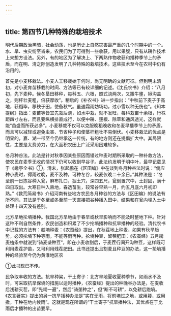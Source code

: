 ```yaml
---
---
---
```

title: 第四节几种特殊的栽培技术
---



明代后期政治黑暗，社会动荡，也是历史上自然灾害最严重的几个时期中的一个。水、旱、虫灾纷至沓来，农民们为了可得到一些收获，用以果腹，只有从耕作技术上来想方设法。另外，有的地区为了解决上、下两熟作物收获和播种季节上的矛盾，而在明、清之际创造发明了几种特殊的栽培技术。这些技术至今在农村中仍有沿用的。

首先是小麦移栽法。小麦人工移栽始于何时，尚无明确的文献可征。但到明末清初，对小麦育苗移栽的时间、方法等已有较详细的记述。《沈氏农书》介绍：“八月初，先下麦种。候冬垦田移种，每科五、六根，照式浇两次，又撒牛壅，锹沟盖之，则杆壮麦粗，倍获厚收”。稍后的《补农书》进一步指出：“中秋前下麦子于高地，获稻毕，移秧于田，使备秋气。虽遇霜雨妨场功，过小雪以种无伤也”。《知本提纲》指出：麦苗等皆宜先栽后浇，如水中栽，就不发旺，每科栽亩十余根，行株距四寸左右，而且要纵横排直成行，以便中耕、壅根、除草和通风透光，这样就能“苗盛而所获必多”。小麦移栽不仅可以克服晚稻晚收和冬麦早播季节上的矛盾，而且可以减轻或避免虫害、节省种子和使茎杆粗壮不易倒伏。小麦移栽法的优点是明显的，嘉、湖一带至今仍继承这一传统，有的地方则还在提倡扩大中。其局限性，主要是太费劳力，在大面积农田上广泛采用困难较多。

冬月种谷法。此法是针对秋季因某些原因而错过种麦时期所采取的一种补救方法，使农民在麦季无收的情况下仍可以收到早谷子。此法约发明于明中叶，最早记载见于《畿亭全书》①。清末，张起鹏在《区田编》中在谈到冬月种谷法时说：“倘应种小麦时，得雨过晚，麦不及种，可种冬谷，较麦仅晚二十余日。”其种法是：“冬至前一日拣谷种入瓮，麻布扎口，掘土穴，深四五尺，瓮倒置穴中，土封固，满十四日取出。大寒日种入熟地，春透苗生，较常谷早熟一月，约五月底六月初即熟。”《救荒简易书》介绍河南有些地方农民冬月种谷的方法与《区田编》的说法有所不同，其法是于冬至或冬至前一天直接把谷种播入田中，结果和在瓮内埋入土中处理十四天没有差别。

北方旱地抡墒播种。我国北方旱地由于春旱或秋旱影响而不能及时整地下种。针对这种不利自然条件，农民创造和积累了不少抡墒播种和抗旱播种的经验。清代农书中记载的方法有：趁墒种麦：《农蚕经》提出，在秋茬地上种麦，如果有秋旱趋势，必须抡墒下种等雨，不能等雨再种。抡墒种豆，留茬肥田：《农蚕经》五月耪麦楂条中就说到“骑麦垄种豆”，即在小麦收割后，于麦茬行间开沟种豆，这样既可利用麦茬护苗，又可利用残茬肥田。此书还提出且割麦且种豆的办法，这一抡墒播种的经验至今仍为黄淮地区农

①此书现已不传。

民争取丰收的方法。抗旱种粱，干土寄子：北方旱地夏收夏种季节，如雨水不及时，可采取抗旱保墒的措施以适时播种，《农蚕经》提出的种晚谷办法是，在麦收后浅耕灭茬，即“先耪一遍”，然后“骑垄种之”，但“断不可耕”，以免耕后跑墒。《农言著实》提出的另一抗旱播种办法是“实在无雨，将前墒过之地，或用耧，或用撒，干种在地内候雨”。这就是现在所谓的“干土寄子”抗旱播种法，其优点在于比雨后才播种的出苗要早。